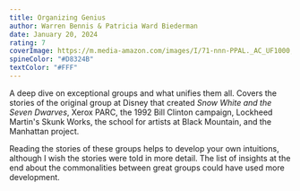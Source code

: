 ```yaml
---
title: Organizing Genius
author: Warren Bennis & Patricia Ward Biederman
date: January 20, 2024
rating: 7
coverImage: https://m.media-amazon.com/images/I/71-nnn-PPAL._AC_UF1000,1000_QL80_.jpg
spineColor: "#D8324B"
textColor: "#FFF"
---
```


A deep dive on exceptional groups and what unifies them all. Covers the stories of the original group at Disney that created _Snow White and the Seven Dwarves_, Xerox PARC, the 1992 Bill Clinton campaign, Lockheed Martin's Skunk Works, the school for artists at Black Mountain, and the Manhattan project.

Reading the stories of these groups helps to develop your own intuitions, although I wish the stories were told in more detail. The list of insights at the end about the commonalities between great groups could have used more development.
